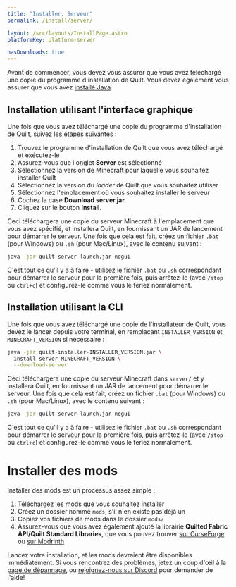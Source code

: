 ```yaml
---
title: "Installer: Serveur"
permalink: /install/server/

layout: /src/layouts/InstallPage.astro
platformKey: platform-server

hasDownloads: true
---
```



Avant de commencer, vous devez vous assurer que vous avez téléchargé une copie du programme d'installation de Quilt. Vous devez également vous assurer que vous avez [installé Java](https://java.com/fr/download).

<div class="field is-horizontal">
	<InstallerVersion />
	<div class="field-body">
		<div class="field">
			<div class="control is-flex">
				<MavenInstallerButton arch="java-universal" title="Universal (.jar)" icon="java" class_="button is-primary" />
			</div>
		</div>
	</div>
</div>

## Installation utilisant l'interface graphique

Une fois que vous avez téléchargé une copie du programme d'installation de Quilt, suivez les étapes suivantes :

1. Trouvez le programme d'installation de Quilt que vous avez téléchargé et exécutez-le
2. Assurez-vous que l'onglet **Server** est sélectionné
3. Sélectionnez la version de Minecraft pour laquelle vous souhaitez installer Quilt
4. Sélectionnez la version du _loader_ de Quilt que vous souhaitez utiliser
5. Sélectionnez l'emplacement où vous souhaitez installer le serveur
6. Cochez la case **Download server jar**
7. Cliquez sur le bouton **Install**.

Ceci téléchargera une copie du serveur Minecraft à l'emplacement que vous avez spécifié, et installera Quilt, en fournissant un JAR de lancement pour démarrer le serveur. Une fois que cela est fait, créez un fichier `.bat` (pour Windows) ou `.sh` (pour Mac/Linux), avec le contenu suivant :

```bash
java -jar quilt-server-launch.jar nogui
```

C'est tout ce qu'il y a à faire - utilisez le fichier `.bat` ou `.sh` correspondant pour démarrer le serveur pour la première fois, puis arrêtez-le (avec `/stop` ou `ctrl+c`) et configurez-le comme vous le feriez normalement.

## Installation utilisant la CLI

Une fois que vous avez téléchargé une copie de l'installateur de Quilt, vous devez le lancer depuis votre terminal, en remplaçant `INSTALLER_VERSION` et `MINECRAFT_VERSION` si nécessaire :

```bash
java -jar quilt-installer-INSTALLER_VERSION.jar \
  install server MINECRAFT_VERSION \
  --download-server
```

Ceci téléchargera une copie du serveur Minecraft dans `server/` et y installera Quilt, en fournissant un JAR de lancement pour démarrer le serveur. Une fois que cela est fait, créez un fichier `.bat` (pour Windows) ou `.sh` (pour Mac/Linux), avec le contenu suivant :

```bash
java -jar quilt-server-launch.jar nogui
```

C'est tout ce qu'il y a à faire - utilisez le fichier `.bat` ou `.sh` correspondant pour démarrer le serveur pour la première fois, puis arrêtez-le (avec `/stop` ou `ctrl+c`) et configurez-le comme vous le feriez normalement.

# Installer des mods

Installer des mods est un processus assez simple :

1. Téléchargez les mods que vous souhaitez installer
2. Créez un dossier nommé `mods`, s'il n'en existe pas déjà un
3. Copiez vos fichiers de mods dans le dossier `mods/`
4. Assurez-vous que vous avez également ajouté la librairie **Quilted Fabric API/Quilt Standard Libraries**, que vous pouvez trouver [sur CurseForge](https://www.curseforge.com/minecraft/mc-mods/qsl) ou [sur Modrinth](https://modrinth.com/mod/qsl)

Lancez votre installation, et les mods devraient être disponibles immédiatement. Si vous rencontrez des problèmes, jetez un coup d'œil à la [page de dépannage](/fr/usage/troubleshooting), ou [rejoignez-nous sur Discord](https://discord.quiltmc.org) pour demander de l'aide!
